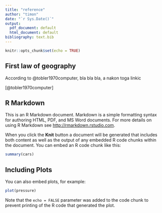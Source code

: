 ```yaml
---
title: "reference"
author: "timon"
date: "`r Sys.Date()`"
output:
  pdf_document: default
  html_document: default
bibliography: text.bib
---
```


```r
knitr::opts_chunk$set(echo = TRUE)
```


## First law of geography

According to @tobler1970computer, bla bla bla, a nakon toga linkic 

[@tobler1970computer]


## R Markdown

This is an R Markdown document. Markdown is a simple formatting syntax for authoring HTML, PDF, and MS Word documents. For more details on using R Markdown see <http://rmarkdown.rstudio.com>.

When you click the **Knit** button a document will be generated that includes both content as well as the output of any embedded R code chunks within the document. You can embed an R code chunk like this:

```r
summary(cars)
```

## Including Plots

You can also embed plots, for example:

```r
plot(pressure)
```

Note that the `echo = FALSE` parameter was added to the code chunk to prevent printing of the R code that generated the plot.
